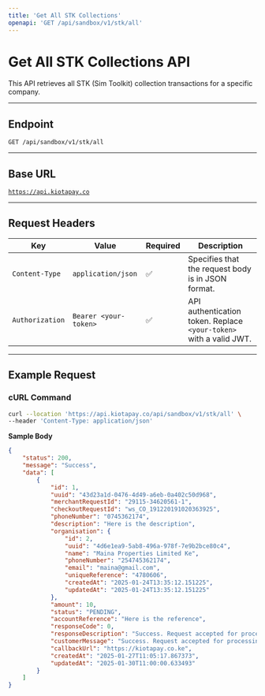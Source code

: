 ```yaml
---
title: 'Get All STK Collections'
openapi: 'GET /api/sandbox/v1/stk/all'
---
```


# Get All STK Collections API

This API retrieves all STK (Sim Toolkit) collection transactions for a specific company.

***

## **Endpoint**

`GET /api/sandbox/v1/stk/all`

***

## **Base URL**

[`https://api.kiotapay.co`](https://api.kiotapay.co)

***


## **Request Headers**

| Key             | Value                 | Required | Description                                                        |
| --------------- | --------------------- | -------- | ------------------------------------------------------------------ |
| `Content-Type`  | `application/json`    | ✅        | Specifies that the request body is in JSON format.                 |
| `Authorization` | `Bearer <your-token>` | ✅        | API authentication token. Replace `<your-token>` with a valid JWT. |

***

## **Example Request**

### **cURL Command**

```bash
curl --location 'https://api.kiotapay.co/api/sandbox/v1/stk/all' \
--header 'Content-Type: application/json'
```

**Sample Body**

```json
{
    "status": 200,
    "message": "Success",
    "data": [
        {
            "id": 1,
            "uuid": "43d23a1d-0476-4d49-a6eb-0a402c50d968",
            "merchantRequestId": "29115-34620561-1",
            "checkoutRequestId": "ws_CO_191220191020363925",
            "phoneNumber": "0745362174",
            "description": "Here is the description",
            "organisation": {
                "id": 2,
                "uuid": "4d6e1ea9-5ab8-496a-978f-7e9b2bce80c4",
                "name": "Maina Properties Limited Ke",
                "phoneNumber": "254745362174",
                "email": "maina@gmail.com",
                "uniqueReference": "4780606",
                "createdAt": "2025-01-24T13:35:12.151225",
                "updatedAt": "2025-01-24T13:35:12.151225"
            },
            "amount": 10,
            "status": "PENDING",
            "accountReference": "Here is the reference",
            "responseCode": 0,
            "responseDescription": "Success. Request accepted for processing",
            "customerMessage": "Success. Request accepted for processing",
            "callbackUrl": "https://kiotapay.co.ke",
            "createdAt": "2025-01-27T11:05:17.867373",
            "updatedAt": "2025-01-30T11:00:00.633493"
        }
    ]
}
```